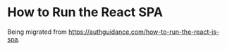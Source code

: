 # How to Run the React SPA

Being migrated from https://authguidance.com/how-to-run-the-react-js-spa.
